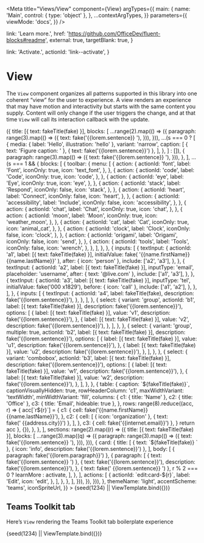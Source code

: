 


<Meta
  title="Views/View"
  component={View}
  argTypes={{
    main: {
      name: 'Main',
      control: { type: 'object' },
    },
    ...contextArgTypes,
  }}
  parameters={{
    viewMode: 'docs',
  }}
/>


  link: 'Learn more.',
  href: 'https://github.com/OfficeDev/fluent-blocks#readme',
  external: true,
  targetBlank: true,
}

  link: 'Activate.',
  actionId: 'link--activate',
}

# View

The `View` component organizes all patterns supported in this library into one
coherent “view” for the user to experience. A view renders an experience that
may have motion and interactivity but starts with the same content you
supply. Content will only change if the user triggers the change, and at
that time `View` will call its interaction callback with the update.

<Canvas withSource="none">
  <Story
    name="Intro"
    args={{
      main: {
        title: [{ text: 'Fluent Blocks' }],
        abstract: [
          {
            text: 'This is a demonstration of Fluent Blocks’ View component. ',
          },
          { text: fake('{{lorem.paragraph}}') },
        ],
        sections: range(4).map((s) => ({
          title: [{ text: fakeTitle(fake) }],
          blocks: [
            ...range(2).map(() => ({
              paragraph: range(3).map(() => ({
                text: fake('{{lorem.sentence}} '),
              })),
            })),
            ...(s === 0
              ? [
                  {
                    media: { label: 'Hello', illustration: 'hello' },
                    variant: 'narrow',
                    caption: [
                      { text: 'Figure caption: ' },
                      { text: fake('{{lorem.sentence}}') },
                    ],
                  },
                ]
              : []),
            {
              paragraph: range(3).map(() => ({
                text: fake('{{lorem.sentence}} '),
              })),
            },
          ],
          ...(s === 1 && {
            blocks: [
              {
                toolbar: {
                  menu: [
                    {
                      action: {
                        actionId: 'font',
                        label: 'Font',
                        iconOnly: true,
                        icon: 'text_font',
                      },
                    },
                    {
                      action: {
                        actionId: 'code',
                        label: 'Code',
                        iconOnly: true,
                        icon: 'code',
                      },
                    },
                    {
                      action: {
                        actionId: 'eye',
                        label: 'Eye',
                        iconOnly: true,
                        icon: 'eye',
                      },
                    },
                    {
                      action: {
                        actionId: 'stack',
                        label: 'Respond',
                        iconOnly: false,
                        icon: 'stack',
                      },
                    },
                    {
                      action: {
                        actionId: 'heart',
                        label: 'Connect',
                        iconOnly: false,
                        icon: 'heart',
                      },
                    },
                    {
                      action: {
                        actionId: 'accessibility',
                        label: 'Include',
                        iconOnly: false,
                        icon: 'accessibility',
                      },
                    },
                    {
                      action: {
                        actionId: 'chat',
                        label: 'Chat',
                        iconOnly: true,
                        icon: 'chat',
                      },
                    },
                    {
                      action: {
                        actionId: 'moon',
                        label: 'Moon',
                        iconOnly: true,
                        icon: 'weather_moon',
                      },
                    },
                    {
                      action: {
                        actionId: 'cat',
                        label: 'Cat',
                        iconOnly: true,
                        icon: 'animal_cat',
                      },
                    },
                    {
                      action: {
                        actionId: 'clock',
                        label: 'Clock',
                        iconOnly: false,
                        icon: 'clock',
                      },
                    },
                    {
                      action: {
                        actionId: 'origami',
                        label: 'Origami',
                        iconOnly: false,
                        icon: 'send',
                      },
                    },
                    {
                      action: {
                        actionId: 'tools',
                        label: 'Tools',
                        iconOnly: false,
                        icon: 'wrench',
                      },
                    },
                  ],
                },
              },
              {
                inputs: [
                  {
                    textInput: {
                      actionId: 'a1',
                      label: [{ text: fakeTitle(fake) }],
                      initialValue: fake(
                        '{{name.firstName}} {{name.lastName}}'
                      ),
                      after: { icon: 'person' },
                      include: ['a2', 'a3'],
                    },
                  },
                  {
                    textInput: {
                      actionId: 'a2',
                      label: [{ text: fakeTitle(fake) }],
                      inputType: 'email',
                      placeholder: 'username',
                      after: { text: '@live.com' },
                      include: ['a1', 'a3'],
                    },
                  },
                  {
                    textInput: {
                      actionId: 'a3',
                      label: [{ text: fakeTitle(fake) }],
                      inputType: 'tel',
                      initialValue: fake('000 x1829'),
                      before: { icon: 'call' },
                      include: ['a1', 'a2'],
                    },
                  },
                ],
              },
              {
                inputs: [
                  {
                    textInput: {
                      actionId: 'a4',
                      label: fakeTitle(fake),
                      description: fake('{{lorem.sentence}}'),
                    },
                  },
                ],
              },
              {
                select: {
                  variant: 'group',
                  actionId: 'b1',
                  label: [{ text: fakeTitle(fake) }],
                  description: fake('{{lorem.sentence}}'),
                  options: [
                    {
                      label: [{ text: fakeTitle(fake) }],
                      value: 'v1',
                      description: fake('{{lorem.sentence}}'),
                    },
                    {
                      label: [{ text: fakeTitle(fake) }],
                      value: 'v2',
                      description: fake('{{lorem.sentence}}'),
                    },
                  ],
                },
              },
              {
                select: {
                  variant: 'group',
                  multiple: true,
                  actionId: 'b2',
                  label: [{ text: fakeTitle(fake) }],
                  description: fake('{{lorem.sentence}}'),
                  options: [
                    {
                      label: [{ text: fakeTitle(fake) }],
                      value: 'u1',
                      description: fake('{{lorem.sentence}}'),
                    },
                    {
                      label: [{ text: fakeTitle(fake) }],
                      value: 'u2',
                      description: fake('{{lorem.sentence}}'),
                    },
                  ],
                },
              },
              {
                select: {
                  variant: 'combobox',
                  actionId: 'b3',
                  label: [{ text: fakeTitle(fake) }],
                  description: fake('{{lorem.sentence}}'),
                  options: [
                    {
                      label: [{ text: fakeTitle(fake) }],
                      value: 'w1',
                      description: fake('{{lorem.sentence}}'),
                    },
                    {
                      label: [{ text: fakeTitle(fake) }],
                      value: 'w2',
                      description: fake('{{lorem.sentence}}'),
                    },
                  ],
                },
              },
              {
                table: {
                  caption: `${fakeTitle(fake)}`,
                  captionVisuallyHidden: true,
                  rowHeaderColumn: 'c1',
                  maxWidthVariant: 'textWidth',
                  minWidthVariant: 'fill',
                  columns: {
                    c1: { title: 'Name' },
                    c2: { title: 'Office' },
                    c3: { title: 'Email', hideable: true },
                  },
                  rows: range(8).reduce((acc, r) => {
                    acc[`r${r}`] = {
                      c1: {
                        cell: fake('{{name.firstName}} {{name.lastName}}'),
                      },
                      c2: {
                        cell: [
                          { icon: 'organization' },
                          { text: fake(' {{address.city}}') },
                        ],
                      },
                      c3: { cell: fake('{{internet.email}}') },
                    }
                    return acc
                  }, {}),
                },
              },
            ],
            sections: range(2).map((r) => ({
              title: [{ text: fakeTitle(fake) }],
              blocks: [
                ...range(3).map((q) => ({
                  paragraph: range(3).map(() => ({
                    text: fake('{{lorem.sentence}} '),
                  })),
                })),
                {
                  card: {
                    title: [
                      { text: `${fakeTitle(fake)} ` },
                      { icon: 'info', description: fake('{{lorem.sentence}}') },
                    ],
                    body: [
                      { paragraph: fake('{{lorem.paragraph}}') },
                      {
                        paragraph: [
                          { text: fake('{{lorem.sentence}} ') },
                          {
                            text: fake('{{lorem.sentence}}'),
                            description: fake('{{lorem.sentence}}'),
                          },
                          { text: fake(' {{lorem.sentence}} ') },
                          r % 2 === 0 ? learnMore : activate,
                        ],
                      },
                    ],
                    actions: [
                      {
                        actionId: `edit:card-${r}`,
                        label: 'Edit',
                        icon: 'edit',
                      },
                    ],
                  },
                },
              ],
            })),
          }),
        })),
      },
      themeName: 'light',
      accentScheme: 'teams',
      iconSpriteUrl,
    }}
  >
    {seed(1234) || ViewTemplate.bind({})}
  </Story>
</Canvas>

<ArgsTable story="Intro" />

## Teams Toolkit tab

Here’s `View` rendering the Teams Toolkit tab boilerplate experience

<Canvas>
  <Story
    name="Teams Toolkit tab"
    args={{
      main: {
        title: 'Congratulations!',
        abstract: 'Your app is running in your local environment',
        message: { media: { label: 'Hello', illustration: 'hello' } },
        blocks: [
          {
            card: {
              title: 'How to get started',
              titleVisuallyHidden: true,
              body: [
                {
                  tabs: [
                    {
                      tab: { label: '1. Build your app locally' },
                      panel: [
                        { paragraph: 'Change this code', level: 2 },
                        {
                          paragraph: [
                            'The front end is a ',
                            { text: 'create-react-app', variant: 'code' },
                            '. The entry point is ',
                            { text: 'tabs/src/index.tsx', variant: 'code' },
                            '. Just save any file and this page will reload automatically.',
                          ],
                        },
                        {
                          paragraph: 'Get the current user',
                          level: 2,
                        },
                        {
                          paragraph:
                            'Access basic information about the user like this:',
                        },
                        {
                          caption:
                            'Javascript code for accessing the user’s basic information',
                          captionVisuallyHidden: true,
                          media: {
                            label:
                              'Typescript code for fetching Teams user credentials',
                            code: 'const credential = new TeamsUserCredential();\nconst user = await credential.getUserInfo();',
                          },
                        },
                        {
                          paragraph: 'Get the user’s profile photo',
                          level: 2,
                        },
                        {
                          paragraph:
                            'Click below to authorize this app to read your profile photo using Microsoft Graph.',
                        },
                        {
                          inputs: [
                            {
                              button: {
                                actionId: 'auth',
                                label: 'Authorize',
                                variant: 'primary',
                              },
                            },
                          ],
                          variant: 'narrow-block',
                        },
                      ],
                    },
                    {
                      tab: { label: '2. Provision & deploy to the cloud' },
                      panel: [
                        {
                          paragraph: 'Deploy to the cloud',
                          level: 2,
                        },
                        {
                          paragraph:
                            'Before publishing your app to Teams App Catalog, you may want to provision and deploy your app’s resources to the cloud to make sure your app will be running smoothly!',
                        },
                        {
                          paragraph: [
                            'To provision your resources, you can either use our CLI command ',
                            { text: 'teamsfx provision', variant: 'code' },
                            ' or apply “Teams: Provision in the cloud” in Command palette.',
                          ],
                        },
                        {
                          paragraph: [
                            'To deploy your app, you can either use our CLI command ',
                            { text: 'teamsfx deploy', variant: 'code' },
                            ' or apply “Teams: Deploy to the cloud” in Command palette.',
                          ],
                        },
                        {
                          media: {
                            light: 'https://i.ibb.co/LdW9rHH/deploy.png',
                            dark: 'https://i.ibb.co/LdW9rHH/deploy.png',
                            highContrast: 'https://i.ibb.co/LdW9rHH/deploy.png',
                            label:
                              'Screenshot of deploying in Visual Studio Code.',
                          },
                        },
                      ],
                    },
                    {
                      tab: { label: '3. Publish to Teams' },
                      panel: [
                        {
                          paragraph: 'Publish to Teams',
                          level: 2,
                        },
                        {
                          paragraph:
                            'Your app’s resources and infrastructure are deployed and ready? Publish and register your app to Teams app catalog to share your app with others in your organization!',
                        },
                        {
                          media: {
                            light: 'https://i.ibb.co/pj5VzYQ/publish.png',
                            dark: 'https://i.ibb.co/pj5VzYQ/publish.png',
                            highContrast:
                              'https://i.ibb.co/pj5VzYQ/publish.png',
                            label:
                              'Screenshot of publishing in Visual Studio Code.',
                          },
                        },
                      ],
                    },
                  ],
                  label: 'Steps to get started',
                  tabListVariant: 'center',
                },
              ],
            },
          },
        ],
      },
      accentScheme: 'teams',
    }}
  >
    {seed(1234) || ViewTemplate.bind({})}
  </Story>
</Canvas>
